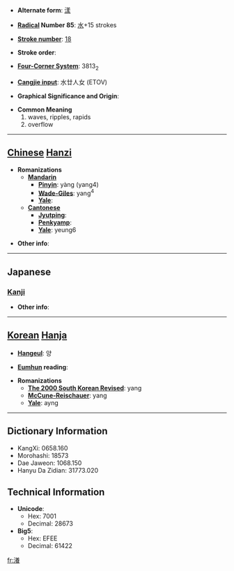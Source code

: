 * '''Alternate form''': [[漾]]

* '''[[Wiktionary:Chinese radical index| Radical]] Number 85''': [[Wiktionary:Chinese radical index 水|水]]+15 strokes

* '''[[Wiktionary:Chinese total strokes index|Stroke number]]''': [[Wiktionary:Chinese total strokes index 18|18]]

* '''Stroke order''': 

* '''[[Wiktionary:Chinese four corner index|Four-Corner System]]''': 3813<sub>2</sub>

* '''[[Wiktionary:Chinese Cangjie index|Cangjie input]]''': 水廿人女 (ETOV)

* '''Graphical Significance and Origin''': 

* '''Common Meaning'''
*#waves, ripples, rapids
*# overflow


----

== [[Chinese]] [[Hanzi]] ==

* '''Romanizations'''
** '''[[Mandarin]]'''
*** '''[[Pinyin]]''': yàng (yang4)
*** '''[[Wade-Giles]]''': yang<sup>4</sup>
*** '''[[Yale]]''': 
** '''[[Cantonese]]'''
*** '''[[Jyutping]]''':
*** '''[[Penkyamp]]''': 
*** '''[[Yale]]''': yeung6

* '''Other info''': 

----

==Japanese==
===[[Kanji]]===
{{kanji|on readings=[[よう]] (yō)
|kun readings=
}}

* '''Other info''':  

----

== [[Korean]] [[Hanja]] ==

* '''[[Hangeul]]''': 양

* '''[[Eumhun]] reading''': 

* '''Romanizations'''
** '''[[The 2000 South Korean Revised Romanization|The 2000 South Korean Revised]]''': yang
** '''[[McCune-Reischauer]]''': yang
** '''[[Yale]]''': ayng

----

== Dictionary Information ==

* KangXi: 0658.160
* Morohashi: 18573
* Dae Jaweon: 1068.150
* Hanyu Da Zidian: 31773.020

== Technical Information ==

* '''Unicode''':
** Hex: 7001
** Decimal: 28673
* '''Big5''':
** Hex: EFEE
** Decimal: 61422

[[fr:瀁]]